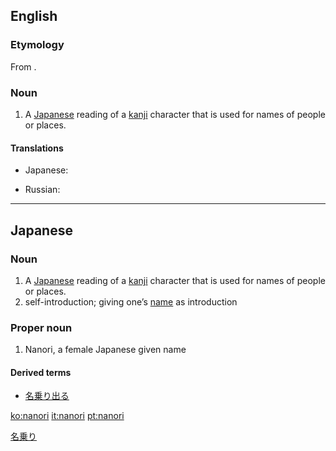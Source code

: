 ==English==
{{wikipedia}}

===Etymology===
From {{etyl|ja}} {{term|名乗り||sequential voicing|tr=なのり, nanori|lang=ja|sc=Jpan}}.

===Noun===
{{en-noun|-}}

# {{linguistics}} A [[Japanese]] reading of a [[kanji]] character that is used for names of people or places.

====Translations====
{{trans-top|Japanese kanji readings for names}}
* Japanese: {{t|ja|名乗り|tr=なのり, nanori}}
{{trans-mid}}
* Russian: {{t|ru|нанори|tr=nanóri}}
{{trans-bottom}}

----

==Japanese==

===Noun===
{{ja-noun|r|hira=なのり|kanji=名乗り}}

# A [[Japanese]] reading of a [[kanji]] character that is used for names of people or places.
# self-introduction; giving one’s [[name]] as introduction

===Proper noun===
{{ja-pos|r|proper|hira=なのり|kanji=奈乃李}}
# Nanori, a female Japanese given name

====Derived terms====
* [[名乗り出る]]

[[Category:ja:Linguistics|名乗り]]

[[ko:nanori]]
[[it:nanori]]
[[pt:nanori]]